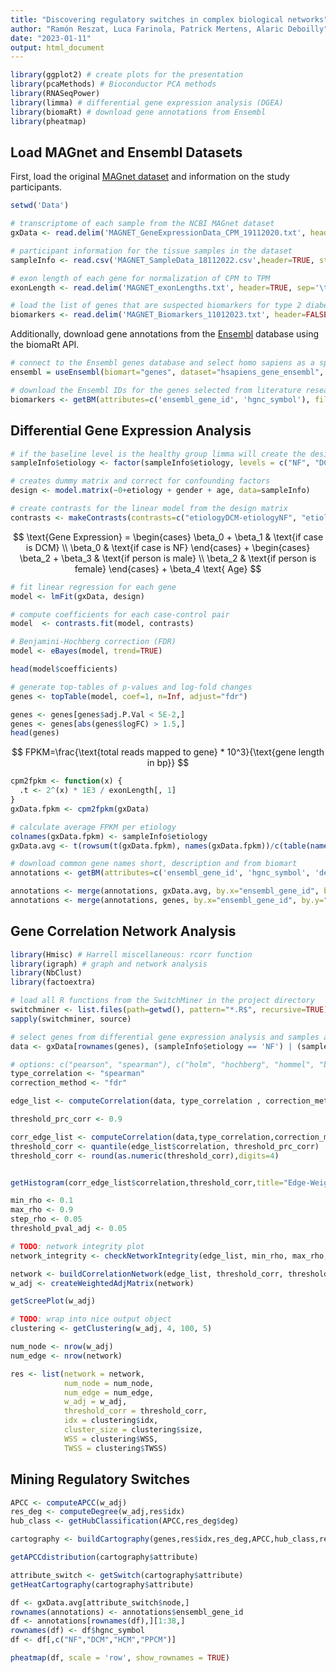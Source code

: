 ```yaml
---
title: "Discovering regulatory switches in complex biological networks"
author: "Ramón Reszat, Luca Farinola, Patrick Mertens, Alaric Deboilly"
date: "2023-01-11"
output: html_document
---
```


```r
library(ggplot2) # create plots for the presentation
library(pcaMethods) # Bioconductor PCA methods
library(RNASeqPower)
library(limma) # differential gene expression analysis (DGEA)
library(biomaRt) # download gene annotations from Ensembl
library(pheatmap)
```

## Load MAGnet and Ensembl Datasets
First, load the original [MAGnet dataset](https://www.med.upenn.edu/magnet) and information on the study participants.
```r
setwd('Data')

# transcriptome of each sample from the NCBI MAGnet dataset
gxData <- read.delim('MAGNET_GeneExpressionData_CPM_19112020.txt', header=TRUE, sep='\t', row.names=1)

# participant information for the tissue samples in the dataset
sampleInfo <- read.csv('MAGNET_SampleData_18112022.csv',header=TRUE, stringsAsFactor=TRUE)

# exon length of each gene for normalization of CPM to TPM
exonLength <- read.delim('MAGNET_exonLengths.txt', header=TRUE, sep='\t', row.names=1)

# load the list of genes that are suspected biomarkers for type 2 diabetes
biomarkers <- read.delim('MAGNET_Biomarkers_11012023.txt', header=FALSE, sep='\t')
```

Additionally, download gene annotations from the [Ensembl](http://www.ensembl.org/index.html) database using the biomaRt API.
```r
# connect to the Ensembl genes database and select homo sapiens as a species
ensembl = useEnsembl(biomart="genes", dataset="hsapiens_gene_ensembl", mirror='useast')

# download the Ensembl IDs for the genes selected from literature research
biomarkers <- getBM(attributes=c('ensembl_gene_id', 'hgnc_symbol'), filters='hgnc_symbol', values=biomarkers, mart=ensembl)
```

## Differential Gene Expression Analysis

```r
# if the baseline level is the healthy group limma will create the design matrix correctly
sampleInfo$etiology <- factor(sampleInfo$etiology, levels = c("NF", "DCM", "HCM", "PPCM"))

# creates dummy matrix and correct for confounding factors
design <- model.matrix(~0+etiology + gender + age, data=sampleInfo)
```

```r
# create contrasts for the linear model from the design matrix
contrasts <- makeContrasts(contrasts=c("etiologyDCM-etiologyNF", "etiologyHCM-etiologyNF"), levels=colnames(design))
```

$$
\text{Gene Expression} = 
\begin{cases}
\beta_0 + \beta_1 & \text{if case is DCM} \\
\beta_0 & \text{if case is NF}
\end{cases} + 
\begin{cases}
\beta_2 + \beta_3 & \text{if person is male} \\
\beta_2 & \text{if person is female} 
\end{cases} + 
\beta_4 \text{ Age}
$$

```r
# fit linear regression for each gene
model <- lmFit(gxData, design)

# compute coefficients for each case-control pair
model  <- contrasts.fit(model, contrasts)

# Benjamini-Hochberg correction (FDR)
model <- eBayes(model, trend=TRUE)

head(model$coefficients)
```

```r
# generate top-tables of p-values and log-fold changes
genes <- topTable(model, coef=1, n=Inf, adjust="fdr")

genes <- genes[genes$adj.P.Val < 5E-2,]
genes <- genes[abs(genes$logFC) > 1.5,]
head(genes)
```
$$
FPKM=\frac{\text{total reads mapped to gene} * 10^3}{\text{gene length in bp}} 
$$

```r
cpm2fpkm <- function(x) {
  .t <- 2^(x) * 1E3 / exonLength[, 1]
}
gxData.fpkm <- cpm2fpkm(gxData)
```

```r
# calculate average FPKM per etiology
colnames(gxData.fpkm) <- sampleInfo$etiology
gxData.avg <- t(rowsum(t(gxData.fpkm), names(gxData.fpkm))/c(table(names(gxData.fpkm))))

# download common gene names short, description and from biomart
annotations <- getBM(attributes=c('ensembl_gene_id', 'hgnc_symbol', 'description', 'chromosome_name'), filters = 'ensembl_gene_id', values = rownames(genes), mart = ensembl)

annotations <- merge(annotations, gxData.avg, by.x="ensembl_gene_id", by.y="row.names")
annotations <- merge(annotations, genes, by.x="ensembl_gene_id", by.y="row.names")
```

## Gene Correlation Network Analysis

```r
library(Hmisc) # Harrell miscellaneous: rcorr function
library(igraph) # graph and network analysis
library(NbClust)
library(factoextra)
```

```r
# load all R functions from the SwitchMiner in the project directory
switchminer <- list.files(path=getwd(), pattern="*.R$", recursive=TRUE)
sapply(switchminer, source)
```

```r
# select genes from differential gene expression analysis and samples according to the study design
data <- gxData[rownames(genes), (sampleInfo$etiology == 'NF') | (sampleInfo$etiology == 'DCM')]

# options: c("pearson", "spearman"), c("holm", "hochberg", "hommel", "bonferroni", "BH", "BY", "fdr", "none")
type_correlation <- "spearman"
correction_method <- "fdr"

edge_list <- computeCorrelation(data, type_correlation , correction_method)

threshold_prc_corr <- 0.9

corr_edge_list <- computeCorrelation(data,type_correlation,correction_method)
threshold_corr <- quantile(edge_list$correlation, threshold_prc_corr)
threshold_corr <- round(as.numeric(threshold_corr),digits=4)


getHistogram(corr_edge_list$correlation,threshold_corr,title="Edge-Weight Gene Corrrelation Network","Correlation")  
```

```r
min_rho <- 0.1
max_rho <- 0.9
step_rho <- 0.05
threshold_pval_adj <- 0.05

# TODO: network integrity plot
network_integrity <- checkNetworkIntegrity(edge_list, min_rho, max_rho, step_rho, threshold_pval_adj)
```

```r
network <- buildCorrelationNetwork(edge_list, threshold_corr, threshold_pval_adj)
w_adj <- createWeightedAdjMatrix(network)

getScreePlot(w_adj)
```

```r
# TODO: wrap into nice output object
clustering <- getClustering(w_adj, 4, 100, 5)

num_node <- nrow(w_adj)
num_edge <- nrow(network)

res <- list(network = network,
            num_node = num_node, 
            num_edge = num_edge,
            w_adj = w_adj,
            threshold_corr = threshold_corr,
            idx = clustering$idx,
            cluster_size = clustering$size,
            WSS = clustering$WSS, 
            TWSS = clustering$TWSS)
```

## Mining Regulatory Switches

```r
APCC <- computeAPCC(w_adj)
res_deg <- computeDegree(w_adj,res$idx)
hub_class <- getHubClassification(APCC,res_deg$deg)

cartography <- buildCartography(genes,res$idx,res_deg,APCC,hub_class,res)

getAPCCdistribution(cartography$attribute)
```

```r
attribute_switch <- getSwitch(cartography$attribute)
getHeatCartography(cartography$attribute)
```

```r
df <- gxData.avg[attribute_switch$node,]
rownames(annotations) <- annotations$ensembl_gene_id
df <- annotations[rownames(df),][1:38,]
rownames(df) <- df$hgnc_symbol
df <- df[,c("NF","DCM","HCM","PPCM")]

pheatmap(df, scale = 'row', show_rownames = TRUE)
```

